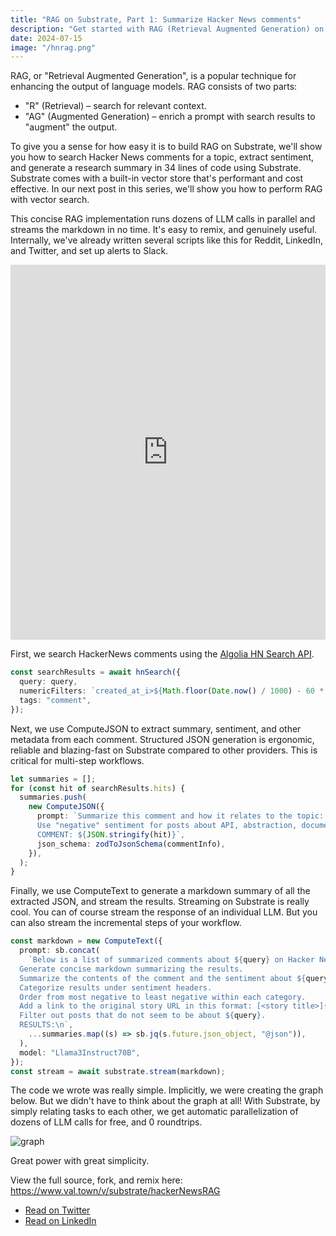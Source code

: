 ```yaml
---
title: "RAG on Substrate, Part 1: Summarize Hacker News comments"
description: "Get started with RAG (Retrieval Augmented Generation) on Substrate. We'll summarize dozens of Hacker News comments in parallel and generate streaming markdown."
date: 2024-07-15
image: "/hnrag.png"
---
```


RAG, or "Retrieval Augmented Generation", is a popular technique for enhancing the output of language models. RAG consists of two parts:

- "R" (Retrieval) – search for relevant context.
- "AG" (Augmented Generation) – enrich a prompt with search results to "augment" the output.

To give you a sense for how easy it is to build RAG on Substrate, we'll show you how to search Hacker News comments for a topic, extract sentiment, and generate a research summary in 34 lines of code using Substrate. Substrate comes with a built-in vector store that's performant and cost effective. In our next post in this series, we'll show you how to perform RAG with vector search.

This concise RAG implementation runs dozens of LLM calls in parallel and streams the markdown in no time. It's easy to remix, and genuinely useful. Internally, we've already written several scripts like this for Reddit, LinkedIn, and Twitter, and set up alerts to Slack.

<iframe
  width="100%"
  height="600px"
  src="https://www.val.town/embed/substrate/hackerNewsRAG"
  title="Val Town"
  frameBorder="0"
  allowFullScreen
></iframe>

First, we search HackerNews comments using the [Algolia HN Search API](https://hn.algolia.com/api).

```typescript
const searchResults = await hnSearch({
  query: query,
  numericFilters: `created_at_i>${Math.floor(Date.now() / 1000) - 60 * 60 * 24 * 7 * 4}`,
  tags: "comment",
});
```

Next, we use ComputeJSON to extract summary, sentiment, and other metadata from each comment. Structured JSON generation is ergonomic, reliable and blazing-fast on Substrate compared to other providers. This is critical for multi-step workflows.

```typescript
let summaries = [];
for (const hit of searchResults.hits) {
  summaries.push(
    new ComputeJSON({
      prompt: `Summarize this comment and how it relates to the topic: ${query}
      Use "negative" sentiment for posts about API, abstraction, documentation, tutorial, general quality, slowness, or performance issues.
      COMMENT: ${JSON.stringify(hit)}`,
      json_schema: zodToJsonSchema(commentInfo),
    }),
  );
}
```

Finally, we use ComputeText to generate a markdown summary of all the extracted JSON, and stream the results. Streaming on Substrate is really cool. You can of course stream the response of an individual LLM. But you can also stream the incremental steps of your workflow.

```typescript
const markdown = new ComputeText({
  prompt: sb.concat(
    `Below is a list of summarized comments about ${query} on Hacker News.
  Generate concise markdown summarizing the results.
  Summarize the contents of the comment and the sentiment about ${query}.
  Categorize results under sentiment headers.
  Order from most negative to least negative within each category.
  Add a link to the original story URL in this format: [<story title>](https://news.ycombinator.com/item?id=<objectID>)
  Filter out posts that do not seem to be about ${query}.
  RESULTS:\n`,
    ...summaries.map((s) => sb.jq(s.future.json_object, "@json")),
  ),
  model: "Llama3Instruct70B",
});
const stream = await substrate.stream(markdown);
```

The code we wrote was really simple. Implicitly, we were creating the graph below. But we didn't have to think about the graph at all! With Substrate, by simply relating tasks to each other, we get automatic parallelization of dozens of LLM calls for free, and 0 roundtrips.

![graph](/hnrag-graph.png)

Great power with great simplicity.

View the full source, fork, and remix here: https://www.val.town/v/substrate/hackerNewsRAG

- [Read on Twitter](https://x.com/vprtwn/status/1812844236401762513)
- [Read on LinkedIn](https://www.linkedin.com/pulse/rag-hacker-news-comments-34-lines-code-substratelabs-pouje)
